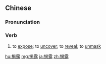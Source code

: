==Chinese==
{{zh-forms}}

===Pronunciation===
{{zh-pron
|m=jiēlù
|c=kit3 lou6
|ma=Zh-jielù.ogg
|cat=v
}}

===Verb===
{{zh-verb}}

# to [[expose]]; to [[uncover]]; to [[reveal]]; to [[unmask]]

{{zh-cat|Intermediate}}

[[hu:揭露]]
[[mg:揭露]]
[[ja:揭露]]
[[zh:揭露]]